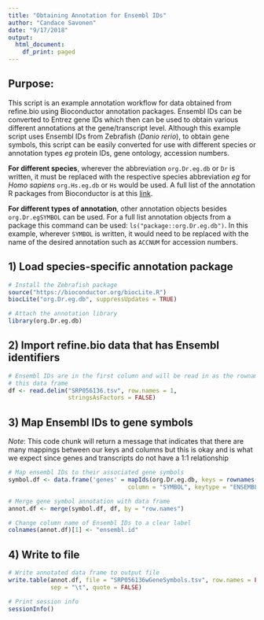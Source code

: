```yaml
---
title: "Obtaining Annotation for Ensembl IDs"
author: "Candace Savonen"
date: "9/17/2018"
output:
  html_document:
    df_print: paged
---
```

## Purpose: 
This script is an example annotation workflow for data obtained from refine.bio
using Bioconductor annotation packages.
Ensembl IDs can be converted to Entrez 
gene IDs which then can be used to obtain various different annotations at the 
gene/transcript level.
Although this example script uses Ensembl IDs from 
Zebrafish (<i>Danio rerio</i>), to obtain gene symbols, this script can be easily 
converted for use with different species or annotation types <i>eg</i> protein 
IDs, gene ontology, accession numbers. 

<b>For different species</b>, wherever the abbreviation `org.Dr.eg.db` or `Dr` is 
written, it must be replaced with the respective species abbreviation <i>eg</i>
for<i> Homo sapiens</i> `org.Hs.eg.db` or `Hs` would be used.
A full list of the annotation R packages from Bioconductor is at this 
<a href="http://bioconductor.org/packages/release/data/annotation"> link</a>.

<b>For different types of annotation</b>, other annotation objects besides
`org.Dr.egSYMBOL` can be used.
For a full list annotation objects from a package this command can be used: 
`ls("package::org.Dr.eg.db")`. 
In this example, wherever `SYMBOL` is written, it would need to be replaced 
with the name of the desired annotation such as `ACCNUM` for accession numbers.

## 1) Load species-specific annotation package
```r
# Install the Zebrafish package
source("https://bioconductor.org/biocLite.R")
biocLite("org.Dr.eg.db", suppressUpdates = TRUE)

# Attach the annotation library 
library(org.Dr.eg.db)
```

## 2) Import refine.bio data that has Ensembl identifiers
```r
# Ensembl IDs are in the first column and will be read in as the rownames for 
# this data frame
df <- read.delim("SRP056136.tsv", row.names = 1, 
                 stringsAsFactors = FALSE)
```

## 3) Map Ensembl IDs to gene symbols
*Note*: This code chunk will return a message that indicates that there are many
mappings between our keys and columns but this is okay and is what we expect 
since genes and transcripts do not have a 1:1 relationship
```r
# Map ensembl IDs to their associated gene symbols
symbol.df <- data.frame('genes' = mapIds(org.Dr.eg.db, keys = rownames(df), 
                                  column = "SYMBOL", keytype = "ENSEMBL"))

# Merge gene symbol annotation with data frame
annot.df <- merge(symbol.df, df, by = "row.names")

# Change column name of Ensembl IDs to a clear label
colnames(annot.df)[1] <- "ensembl.id" 
```

## 4) Write to file
```r
# Write annotated data frame to output file
write.table(annot.df, file = "SRP056136wGeneSymbols.tsv", row.names = FALSE, 
            sep = "\t", quote = FALSE)

# Print session info 
sessionInfo()
```




